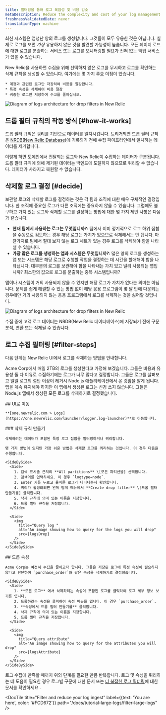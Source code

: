 ```yaml
---
title: 필터링을 통해 로그 복잡성 및 비용 감소
metaDescription: Reduce the complexity and cost of your log management by filtering your logs with drop rules
freshnessValidatedDate: never
translationType: machine
---
```







최신 시스템은 엄청난 양의 로그를 생성합니다. 그것들이 모두 유용한 것은 아닙니다. 실제로 로그를 보면 _가장_ 유용하지 않은 것을 발견할 가능성이 높습니다. 모든 페이지 로드에 대한 로그를 분출하는 서비스 또는 로그를 모니터링할 필요가 전혀 없는 백업 서비스가 있을 수 있습니다.

<SideBySide>
  <Side>
    New Relic을 사용하면 수집을 위해 선택하지 않은 로그를 무시하고 로그를 확인하는 삭제 규칙을 생성할 수 있습니다. 여기에는 몇 가지 주요 이점이 있습니다.

    * 계정과 관련된 로그만 저장하여 비용을 절감합니다.
    * 특정 속성을 삭제하여 비용 절감
    * 귀중한 로그만 저장하여 수고를 줄이십시오.
  </Side>

  <Side>
    <img
      title="Logs architecture for drop filters in New Relic"
      alt="Diagram of logs architecture for drop filters in New Relic"
      src={logsIntro}
    />
  </Side>
</SideBySide>

## 드롭 필터 규칙의 작동 방식 [#how-it-works]

드롭 필터 규칙은 쿼리를 기반으로 데이터를 일치시킵니다. 트리거되면 드롭 필터 규칙은 [NRDB(New Relic Database)](/docs/data-apis/get-started/nrdb-horsepower-under-hood/)에 기록되기 전에 수집 파이프라인에서 일치하는 데이터를 제거합니다.

이렇게 하면 도메인에서 전달되는 로그와 New Relic이 수집하는 데이터가 구분됩니다. 드롭 필터 규칙에 의해 제거된 데이터는 백엔드에 도달하지 않으므로 쿼리할 수 없습니다. 데이터가 사라지고 복원할 수 없습니다.

## 삭제할 로그 결정 [#decide]

보관할 로그와 삭제할 로그를 결정하는 것은 각 팀과 조직에 대한 매우 구체적인 결정입니다. 한 조직에 중요한 로그가 다른 조직에는 중요하지 않을 수 있습니다. 그럼에도 불구하고 가치 있는 로그와 삭제할 로그를 결정하는 방법에 대한 몇 가지 제안 사항은 다음과 같습니다.

* **현재 팀에서 사용하는 로그는 무엇입니까?**: 팀에서 이미 정기적으로 로그 하위 집합을 수동으로 검토하는 경우 해당 로그는 가치가 있으므로 삭제해서는 안 됩니다. 마찬가지로 팀에서 절대 보지 않는 로그 세트가 있는 경우 로그를 삭제해야 함을 나타낼 수 있습니다.
* **가장 많은 로그를 생성하는 앱과 시스템은 무엇입니까?**: 많은 양의 로그를 생성하는 앱 또는 시스템은 해당 로그로 수행할 작업을 결정하는 데 시간을 할애해야 함을 나타냅니다. 대부분의 로그를 보관해야 함을 나타내는 가치 있고 널리 사용되는 앱입니까? 최소한의 값으로 로그를 분출하는 중복 시스템입니까?

앱이나 시스템이 거의 사용되지 않을 수 있지만 해당 로그가 가치가 없다는 의미는 아닙니다. 문제를 쉽게 해결할 수 있는 방법 없이 해당 응용 프로그램이 몇 달 안에 다운되는 경우에만 거의 사용되지 않는 응용 프로그램에서 로그를 삭제하는 것을 싫어할 것입니다.

<img
  title="Logs architecture for drop filters in New Relic"
  alt="Diagram of logs architecture for drop filters in New Relic"
  src={logsIngestPipeline}
/>

<figcaption>
  수집 중에 고객 로그 데이터는 NRDB(New Relic 데이터베이스)에 저장되기 전에 구문 분석, 변환 또는 삭제될 수 있습니다.
</figcaption>

## 로그 수집 필터링 [#filter-steps]

다음 단계는 New Relic UI에서 로그를 삭제하는 방법을 안내합니다.

Acme Corp에서 매일 2TB의 로그를 생성한다고 가정해 보겠습니다. 그들은 비용과 유용성 둘 다 이유로 수집하기에는 로그가 너무 많다고 결정합니다. 그들은 로그를 살펴보고 일일 로그의 절반 이상이 레거시 Node.js 애플리케이션에서 온 것임을 알게 됩니다. 앱을 계속 유지해야 하지만 이 앱에서 생성된 로그는 신경 쓰지 않습니다. 그들은 Node.js 앱에서 생성된 모든 로그를 삭제하기로 결정했습니다.

<Steps>
  <Step>
    ## UI로 이동

    **[one.newrelic.com > Logs](https://one.newrelic.com/launcher/logger.log-launcher)**로 이동합니다.
  </Step>

  <Step>
    ### 삭제 규칙 만들기

    삭제하려는 데이터가 포함된 특정 로그 집합을 필터링하거나 쿼리합니다.

    몇 가지 방법이 있지만 가장 쉬운 방법은 삭제할 로그를 쿼리하는 것입니다. 이 경우 다음을 수행합니다.

    <SideBySide>
      <Side>
        1. 검색 표시줄 근처의 **All partitions** \[모든 파티션을] 선택합니다.
        2. 검색어를 입력하세요. 이 경우 `logtype=node`.
        3. Enter 키를 누르고 올바른 로그가 나타나는지 확인합니다.
        4. 쿼리가 활성화되면 왼쪽 탐색 메뉴에서 **Create drop filter** \[드롭 필터 만들기를] 클릭합니다.
        5. 삭제 규칙에 의미 있는 이름을 지정합니다.
        6. 드롭 필터 규칙을 저장합니다.
      </Side>

      <Side>
        <img
          title="Query log "
          alt="An image showing how to query for the logs you will drop"
          src={logsDrop}
        />
      </Side>
    </SideBySide>
  </Step>

  <Step>
    ## 드롭 속성

    Acme Corp는 여전히 수집을 줄이고자 합니다. 그들은 저장된 로그에 특정 속성이 필요하지 않다고 판단하여 `purchase_order`와 같은 속성을 삭제하기로 결정했습니다.

    <SideBySide>
      <Side>
        1. **모든 로그** 에서 삭제하려는 속성이 포함된 로그를 클릭하여 로그 세부 정보 보기를 엽니다.
        2. 드롭하려는 속성을 클릭하여 속성 메뉴를 엽니다. 이 경우 `purchase_order`.
        3. **속성에서 드롭 필터 만들기를** 클릭합니다.
        4. 삭제 규칙에 의미 있는 이름을 지정합니다.
        5. 드롭 필터 규칙을 저장합니다.
      </Side>

      <Side>
        <img
          title="Query attribute"
          alt="An image showing how to query for the attributes you will drop"
          src={logsAttribute}
        />
      </Side>
    </SideBySide>
  </Step>
</Steps>

로그 수집에 만족할 때까지 위의 단계를 필요한 만큼 반복합니다. 로그 및 속성을 쿼리하는 데 도움이 필요한 경우 로그별 구문에 대한 문서 또는 [](/docs/logs/ui-data/query-syntax-logs/)[더 복잡한 로그 필터링](/docs/logs/ui-data/drop-data-drop-filter-rules/)에 대한 문서를 확인하세요 .

<DocTiles numbered>
  <DocTile
    title="Get started"
    path="/docs/tutorial-large-logs/get-started-managing-large-logs"
  />

  <DocTile
    title="Filter and reduce your log ingest"
    label={{text: 'You are here', color: '#FCD672'}}
    path="/docs/tutorial-large-logs/filter-large-logs"
  />

  <DocTile
    title="Organize your logs"
    path="/docs/tutorial-large-logs/organize-large-logs"
  />
</DocTiles>